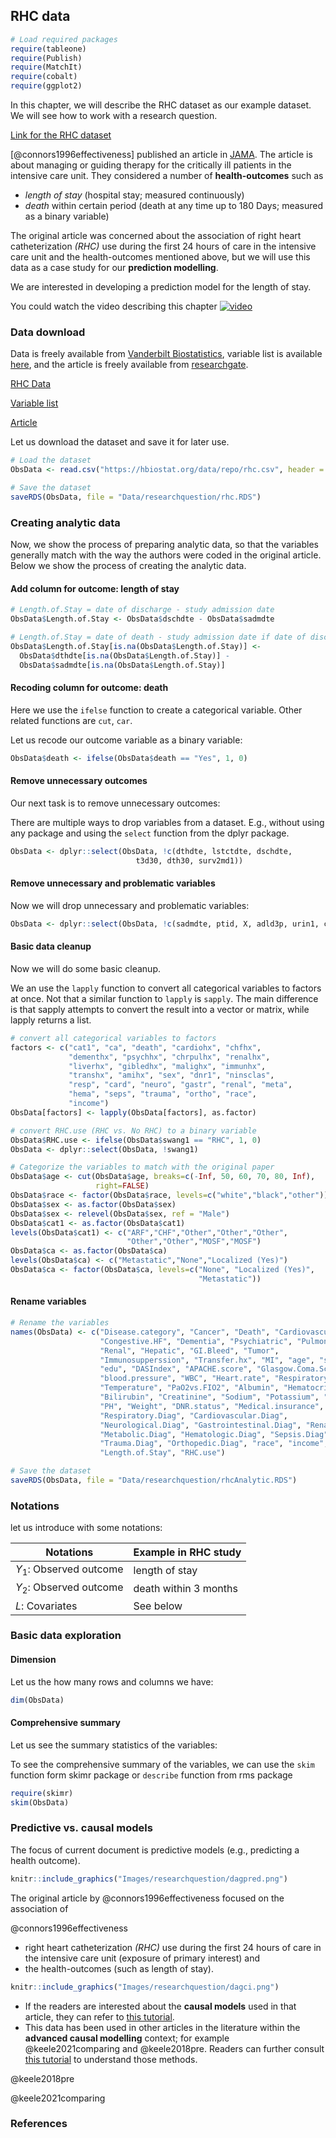 ## RHC data {.unnumbered}

```r
# Load required packages
require(tableone)
require(Publish)
require(MatchIt)
require(cobalt)
require(ggplot2)
```

In this chapter, we will describe the RHC dataset as our example dataset. We will see how to work with a research question. 

::: column-margin 
[Link for the RHC dataset](https://search.r-project.org/CRAN/refmans/ATbounds/html/RHC.html)
:::

[@connors1996effectiveness] published an article in [JAMA](https://jamanetwork.com/journals/jama). The article is about managing or guiding therapy for the critically ill patients in the intensive care unit. They considered a number of **health-outcomes** such as

-   *length of stay* (hospital stay; measured continuously)
-   *death* within certain period (death at any time up to 180 Days; measured as a binary variable)

The original article was concerned about the association of right heart catheterization *(RHC)* use during the first 24 hours of care in the intensive care unit and the health-outcomes mentioned above, but we will use this data as a case study for our **prediction modelling**. 

::: column-margin
We are interested in developing a prediction model for the length of stay. 
:::

You could watch the video describing this chapter [![video](https://img.youtube.com/vi/P37_A7sFTVY/maxresdefault.jpg)](https://youtu.be/P37_A7sFTVY)

### Data download

Data is freely available from [Vanderbilt Biostatistics](https://hbiostat.org/data/), variable list is available [here](https://hbiostat.org/data/repo/rhc.html), and the article is freely available from [researchgate](https://www.researchgate.net/profile/Neal-Dawson/publication/236311165_The_Effectiveness_of_Right_Heart_Catheterization_in_the_Initial_Care_of_Critically_III_Patients/links/00b4951fbfa1e051c1000000/The-Effectiveness-of-Right-Heart-Catheterization-in-the-Initial-Care-of-Critically-III-Patients.pdf?_sg%5B0%5D=w-YI1LtI2m34BhMjYD0VGHX5aKtQK5GC0LPU6kGK-_DtVUlZEYOa7_3mMfXk4kxuk0kkbv17Az5L_wNnXBrLnA.cxps1WB76ZpE9eh5Jec453LXKtQ43wuYJ387_IkhN7ZyqQpnMH19d5QsQjdkAz0unUi-vBbjV9HVdx0kvP9K_Q.roLHhvXmlNj_o0ZyC9Ka5c1zj3W4kOJkxuthqWjtSIbB7feq5Am4P47RlHjT0ukvWHAWFaPol2f58a_0v9azaw&_sg%5B1%5D=BjoiK5iqNKf-0ZsH38KwJJ4oUxNRQdVgxfyBeVp_c5Y1WEEspsEwnD1MXeDteXf4y5gsDvAKL-fwqzhoYP1OsiKWDDlX3ccFYn6yASd9oKKq.cxps1WB76ZpE9eh5Jec453LXKtQ43wuYJ387_IkhN7ZyqQpnMH19d5QsQjdkAz0unUi-vBbjV9HVdx0kvP9K_Q.roLHhvXmlNj_o0ZyC9Ka5c1zj3W4kOJkxuthqWjtSIbB7feq5Am4P47RlHjT0ukvWHAWFaPol2f58a_0v9azaw&_iepl=).

::: column-margin
[RHC Data](https://hbiostat.org/data/) 
:::

::: column-margin
[Variable list](https://hbiostat.org/data/repo/rhc.html)
:::

::: column-margin
[Article](https://www.researchgate.net/profile/Neal-Dawson/publication/236311165_The_Effectiveness_of_Right_Heart_Catheterization_in_the_Initial_Care_of_Critically_III_Patients/links/00b4951fbfa1e051c1000000/The-Effectiveness-of-Right-Heart-Catheterization-in-the-Initial-Care-of-Critically-III-Patients.pdf?_sg%5B0%5D=w-YI1LtI2m34BhMjYD0VGHX5aKtQK5GC0LPU6kGK-_DtVUlZEYOa7_3mMfXk4kxuk0kkbv17Az5L_wNnXBrLnA.cxps1WB76ZpE9eh5Jec453LXKtQ43wuYJ387_IkhN7ZyqQpnMH19d5QsQjdkAz0unUi-vBbjV9HVdx0kvP9K_Q.roLHhvXmlNj_o0ZyC9Ka5c1zj3W4kOJkxuthqWjtSIbB7feq5Am4P47RlHjT0ukvWHAWFaPol2f58a_0v9azaw&_sg%5B1%5D=BjoiK5iqNKf-0ZsH38KwJJ4oUxNRQdVgxfyBeVp_c5Y1WEEspsEwnD1MXeDteXf4y5gsDvAKL-fwqzhoYP1OsiKWDDlX3ccFYn6yASd9oKKq.cxps1WB76ZpE9eh5Jec453LXKtQ43wuYJ387_IkhN7ZyqQpnMH19d5QsQjdkAz0unUi-vBbjV9HVdx0kvP9K_Q.roLHhvXmlNj_o0ZyC9Ka5c1zj3W4kOJkxuthqWjtSIbB7feq5Am4P47RlHjT0ukvWHAWFaPol2f58a_0v9azaw&_iepl=)
:::

Let us download the dataset and save it for later use.

```r
# Load the dataset
ObsData <- read.csv("https://hbiostat.org/data/repo/rhc.csv", header = TRUE)

# Save the dataset
saveRDS(ObsData, file = "Data/researchquestion/rhc.RDS")
```

### Creating analytic data

Now, we show the process of preparing analytic data, so that the variables generally match with the way the authors were coded in the original article. Below we show the process of creating the analytic data.

#### Add column for outcome: length of stay

```r
# Length.of.Stay = date of discharge - study admission date
ObsData$Length.of.Stay <- ObsData$dschdte - ObsData$sadmdte

# Length.of.Stay = date of death - study admission date if date of discharge not available
ObsData$Length.of.Stay[is.na(ObsData$Length.of.Stay)] <- 
  ObsData$dthdte[is.na(ObsData$Length.of.Stay)] - 
  ObsData$sadmdte[is.na(ObsData$Length.of.Stay)]
```

#### Recoding column for outcome: death
::: callout-tip
Here we use the `ifelse` function to create a categorical variable. Other related functions are `cut`, `car`. 
:::

Let us recode our outcome variable as a binary variable:

```r
ObsData$death <- ifelse(ObsData$death == "Yes", 1, 0)
```

#### Remove unnecessary outcomes
Our next task is to remove unnecessary outcomes:

::: callout-tip
There are multiple ways to drop variables from a dataset. E.g., without using any package and using the `select` function from the dplyr package.
:::


```r
ObsData <- dplyr::select(ObsData, !c(dthdte, lstctdte, dschdte, 
                            t3d30, dth30, surv2md1))
```

#### Remove unnecessary and problematic variables
Now we will drop unnecessary and problematic variables:

```r
ObsData <- dplyr::select(ObsData, !c(sadmdte, ptid, X, adld3p, urin1, cat2))
```

#### Basic data cleanup

Now we will do some basic cleanup.

::: callout-tip
We an use the `lapply` function to convert all categorical variables to factors at once. Not that a similar function to `lapply` is `sapply`. The main difference is that sapply attempts to convert the result into a vector or matrix, while lapply returns a list.
:::

```r
# convert all categorical variables to factors
factors <- c("cat1", "ca", "death", "cardiohx", "chfhx", 
             "dementhx", "psychhx", "chrpulhx", "renalhx", 
             "liverhx", "gibledhx", "malighx", "immunhx", 
             "transhx", "amihx", "sex", "dnr1", "ninsclas", 
             "resp", "card", "neuro", "gastr", "renal", "meta", 
             "hema", "seps", "trauma", "ortho", "race", 
             "income")
ObsData[factors] <- lapply(ObsData[factors], as.factor)

# convert RHC.use (RHC vs. No RHC) to a binary variable
ObsData$RHC.use <- ifelse(ObsData$swang1 == "RHC", 1, 0)
ObsData <- dplyr::select(ObsData, !swang1)

# Categorize the variables to match with the original paper
ObsData$age <- cut(ObsData$age, breaks=c(-Inf, 50, 60, 70, 80, Inf),
                   right=FALSE)
ObsData$race <- factor(ObsData$race, levels=c("white","black","other"))
ObsData$sex <- as.factor(ObsData$sex)
ObsData$sex <- relevel(ObsData$sex, ref = "Male")
ObsData$cat1 <- as.factor(ObsData$cat1)
levels(ObsData$cat1) <- c("ARF","CHF","Other","Other","Other",
                          "Other","Other","MOSF","MOSF")
ObsData$ca <- as.factor(ObsData$ca)
levels(ObsData$ca) <- c("Metastatic","None","Localized (Yes)")
ObsData$ca <- factor(ObsData$ca, levels=c("None", "Localized (Yes)",
                                          "Metastatic"))
```

#### Rename variables

```r
# Rename the variables
names(ObsData) <- c("Disease.category", "Cancer", "Death", "Cardiovascular", 
                    "Congestive.HF", "Dementia", "Psychiatric", "Pulmonary", 
                    "Renal", "Hepatic", "GI.Bleed", "Tumor", 
                    "Immunosupperssion", "Transfer.hx", "MI", "age", "sex", 
                    "edu", "DASIndex", "APACHE.score", "Glasgow.Coma.Score", 
                    "blood.pressure", "WBC", "Heart.rate", "Respiratory.rate", 
                    "Temperature", "PaO2vs.FIO2", "Albumin", "Hematocrit", 
                    "Bilirubin", "Creatinine", "Sodium", "Potassium", "PaCo2", 
                    "PH", "Weight", "DNR.status", "Medical.insurance", 
                    "Respiratory.Diag", "Cardiovascular.Diag", 
                    "Neurological.Diag", "Gastrointestinal.Diag", "Renal.Diag",
                    "Metabolic.Diag", "Hematologic.Diag", "Sepsis.Diag", 
                    "Trauma.Diag", "Orthopedic.Diag", "race", "income", 
                    "Length.of.Stay", "RHC.use")

# Save the dataset
saveRDS(ObsData, file = "Data/researchquestion/rhcAnalytic.RDS")
```

### Notations
let us introduce with some notations:

| Notations               | Example in RHC study  |
|-------------------------|-----------------------|
| $Y_1$: Observed outcome | length of stay        |
| $Y_2$: Observed outcome | death within 3 months |
| $L$: Covariates         | See below             |

### Basic data exploration

#### Dimension 
Let us the how many rows and columns we have:
```r
dim(ObsData)
```

#### Comprehensive summary
Let us see the summary statistics of the variables:

::: callout-tip
To see the comprehensive summary of the variables, we can use the `skim` function form skimr package or `describe` function from rms package
:::

```r
require(skimr)
skim(ObsData)
```

### Predictive vs. causal models

The focus of current document is predictive models (e.g., predicting a health outcome).

```r
knitr::include_graphics("Images/researchquestion/dagpred.png")
```

The original article by @connors1996effectiveness focused on the association of

::: column-margin 
@connors1996effectiveness
:::

-   right heart catheterization *(RHC)* use during the first 24 hours of care in the intensive care unit (exposure of primary interest) and
-   the health-outcomes (such as length of stay).

```r
knitr::include_graphics("Images/researchquestion/dagci.png")
```

-   If the readers are interested about the **causal models** used in that article, they can refer to [this tutorial](https://ehsanx.github.io/psw/).
-   This data has been used in other articles in the literature within the **advanced causal modelling** context; for example @keele2021comparing and @keele2018pre. Readers can further consult [this tutorial](https://ehsanx.github.io/TMLEworkshop/) to understand those methods.

::: column-margin 
@keele2018pre
:::

::: column-margin 
@keele2021comparing
:::

### References

